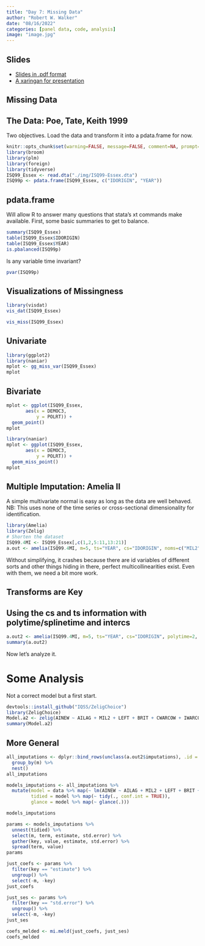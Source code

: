 ```yaml
---
title: "Day 7: Missing Data"
author: "Robert W. Walker"
date: "08/16/2022"
categories: [panel data, code, analysis]
image: "image.jpg"
---
```


## Slides

- [Slides in .pdf format](./img/slidesDay7.pdf)
- [A xaringan for presentation](https://robertwwalker.github.io/xaringan/ESSSSDA22-Day7/)

## Missing Data

## The Data: Poe, Tate, Keith 1999

Two objectives.  Load the data and transform it into a pdata.frame for now.

```r
knitr::opts_chunk$set(warning=FALSE, message=FALSE, comment=NA, prompt=FALSE)
library(broom)
library(plm)
library(foreign)
library(tidyverse)
ISQ99_Essex <- read.dta("./img/ISQ99-Essex.dta")
ISQ99p <- pdata.frame(ISQ99_Essex, c("IDORIGIN", "YEAR"))
```

## pdata.frame

Will allow R to answer many questions that stata's xt commands make available.  First, some basic summaries to get to balance.

```r
summary(ISQ99_Essex)
table(ISQ99_Essex$IDORIGIN)
table(ISQ99_Essex$YEAR)
is.pbalanced(ISQ99p)
```

Is any variable time invariant?

```r
pvar(ISQ99p)
```

## Visualizations of Missingness

```r
library(visdat)
vis_dat(ISQ99_Essex)
```

```r
vis_miss(ISQ99_Essex)
```

## Univariate

```r
library(ggplot2)
library(naniar)
mplot <- gg_miss_var(ISQ99_Essex)
mplot
```


## Bivariate

```r
mplot <- ggplot(ISQ99_Essex, 
       aes(x = DEMOC3, 
           y = POLRT)) + 
  geom_point()
mplot
```


```r
library(naniar)
mplot <- ggplot(ISQ99_Essex, 
       aes(x = DEMOC3, 
           y = POLRT)) + 
  geom_miss_point()
mplot
```



## Multiple Imputation: Amelia II

A simple multivariate normal is easy as long as the data are well behaved.  NB: This uses none of the time series or cross-sectional dimensionality for identification.

```r
library(Amelia)
library(Zelig)
# Shorten the dataset
ISQ99.4MI <- ISQ99_Essex[,c(1,2,5:11,13:21)]
a.out <- amelia(ISQ99.4MI, m=5, ts="YEAR", cs="IDORIGIN", noms=c("MIL2","LEFT","BRIT","CWARCOW","IWARCOW2"), ords = c("AINEW","SDNEW","AILAG","SDLAG","POLRT"))
```
Without simplifying, it crashes because there are id variables of different sorts and other things hiding in there, perfect multicollinearities exist.  Even with them, we need a bit more work.


## Transforms are Key

## Using the cs and ts information with polytime/splinetime and intercs

```r
a.out2 <- amelia(ISQ99.4MI, m=5, ts="YEAR", cs="IDORIGIN", polytime=2, intercs=FALSE, noms=c("MIL2","LEFT","BRIT","CWARCOW","IWARCOW2"), ords = c("AINEW","SDNEW","AILAG","SDLAG","POLRT"), p2s=2, emburn = c(20,50))
summary(a.out2)
```

Now let's analyze it.

# Some Analysis

Not a correct model but a first start.

```r
devtools::install_github("IQSS/ZeligChoice")
library(ZeligChoice)
Model.a2 <- zelig(AINEW ~ AILAG + MIL2 + LEFT + BRIT + CWARCOW + IWARCOW2 + PCGTHOU + PERCHPOP + DEMOC3, model = "ls", data = a.out2)
summary(Model.a2)
```

## More General

```r
all_imputations <- dplyr::bind_rows(unclass(a.out2$imputations), .id = "m") %>%
  group_by(m) %>%
  nest()
all_imputations
```

```r
models_imputations <- all_imputations %>%
  mutate(model = data %>% map(~ lm(AINEW ~ AILAG + MIL2 + LEFT + BRIT + CWARCOW + IWARCOW2 + PCGTHOU + PERCHPOP + DEMOC3, data = .)),
         tidied = model %>% map(~ tidy(., conf.int = TRUE)),
         glance = model %>% map(~ glance(.)))

models_imputations
```



```r
params <- models_imputations %>%
  unnest(tidied) %>%
  select(m, term, estimate, std.error) %>%
  gather(key, value, estimate, std.error) %>%
  spread(term, value)
params
```

```r
just_coefs <- params %>%
  filter(key == "estimate") %>%
  ungroup() %>%
  select(-m, -key)
just_coefs
```

```r
just_ses <- params %>%
  filter(key == "std.error") %>%
  ungroup() %>%
  select(-m, -key)
just_ses
```

```r
coefs_melded <- mi.meld(just_coefs, just_ses)
coefs_melded
```
